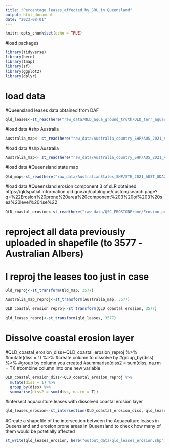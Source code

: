 ```yaml
---
title: "Percentage_leases_affected_by_SRL_in Queensland"
output: html_document
date: "2023-08-01"
---
```


```r
knitr::opts_chunk$set(echo = TRUE)
```

#load packages
```r
library(tidyverse)
library(here)
library(tmap)
library(sf)
library(ggplot2)
library(dplyr)
```
# load data
#Queensland leases data obtained from DAF

```r
qld_leases<-st_read(here("raw_data/QLD_aqua_ground_truth/QLD_terr_aquaculture_ground_truth.shp"))
```
#load data 
#shp Australia 

```r
Australia_map<- st_read(here("raw_data/Australia_country_SHP/AUS_2021_AUST_GDA2020.shp"))
```
#load data 
#shp Australia 

```r
Australia_map<- st_read(here("raw_data/Australia_country_SHP/AUS_2021_AUST_GDA2020.shp"))
```


#load data 
#Queensland state map

```r
Qld_map<-st_read(here("raw_data/AustralianStates_SHP/STE_2021_AUST_GDA2020.shp"))
```


#load data 
#Queensland erosion component 3 of sLR obtained https://qldspatial.information.qld.gov.au/catalogue/custom/search.page?q=%22Erosion%20prone%20area%20component%203%20of%203%20sea%20level%20rise%22

```r
QLD_coastal_erosion<-st_read(here("raw_data/QSC_EROSIONProne/Erosion_prone_area_component_3_of_3_sea_level_rise.shp"))
```
# reproject all data previously uploaded in shapefile (to 3577 -Australian Albers)
# I reproj the leases too just in case

```r
Qld_reproj<-st_transform(Qld_map, 3577)

Australia_map_reproj<-st_transform(Australia_map, 3577)

QLD_coastal_erosion_reproj<-st_transform(QLD_coastal_erosion, 3577)

qld_leases_reproj<-st_transform(qld_leases, 3577)

```

# Dissolve coastal erosion layer 
#QLD_coastal_erosion_diss<-QLD_coastal_erosion_reproj %>%
#mutate(diss = 1) %>% #create column to dissolve by
#group_by(diss) %>% #group by column you created
#summarise(diss2 = sum(diss, na.rm = T)) #combine column into one new variable
```r
QLD_coastal_erosion_diss<-QLD_coastal_erosion_reproj %>%
  mutate(diss = 1) %>% 
  group_by(diss) %>%
  summarise(diss2 = sum(diss, na.rm = T))
```

#intersect  aquaculture leases with dissolved coastal erosion layer
```r
qld_leases_erosion<-st_intersection(QLD_coastal_erosion_diss, qld_leases_reproj)
```

#Create a shapefile of the intersection between the Aquaculture leases in Queensland and erosion prone areas in Queensland to check how many of them would be potetially affected

```r
st_write(qld_leases_erosion, here("output_data/qld_leases_erosion.shp"), delete_layer = TRUE)
```
